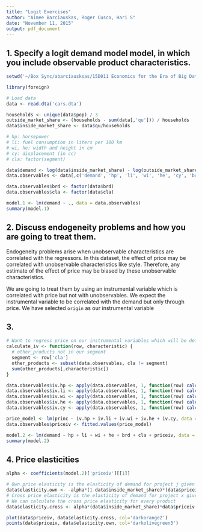 ```yaml
---
title: "Logit Exercises"
author: "Aimee Barciauskas, Roger Cusco, Hari S"
date: "November 11, 2015"
output: pdf_document
---
```


## 1.  Specify a logit demand model model, in which you include observable product characteristics.

```r
setwd('~/Box Sync/abarciausksas/15D011 Economics for the Era of Big Data/Christian Michel/PS3/')

library(foreign)

# Load data
data <- read.dta('cars.dta')

households <- unique(data$pop) / 3
outside_market_share <- (households - sum(data[,'qu'])) / households
data$inside_market_share <- data$qu/households

# hp: horsepower
# li: fuel consumption in liters per 100 km
# wi, he: width and height in cm
# cy: displacement (in cc)
# cla: factor(segment)

data$demand <- log(data$inside_market_share) - log(outside_market_share)
data.observables <- data[,c('demand', 'hp', 'li', 'wi', 'he', 'cy', 'brd', 'cla', 'princ')]

data.observables$brd <- factor(data$brd)
data.observables$cla <- factor(data$cla)

model.1 <- lm(demand ~ ., data = data.observables)
summary(model.1)
```

## 2. Discuss endogeneity problems and how you are going to treat them.

Endogeneity problems arise when unobservable characteristics are correlated with the regressors. In this dataset, the effect of price may be correlated with unobservable characteristics like style. Therefore, any estimate of the effect of price may be biased by these unobservable characteristics.

We are going to treat them by using an instrumental variable which is correlated with price but not with unobservables. We expect the instrumental variable to be correlated with the demand but only through price. We have selected `origin` as our instrumental variable

## 3.

```r
# Want to regress price on our instrumental variables which will be defined as the sum of the characteristics for cars in different segments
calculate_iv <- function(row, characteristic) {
  # other_products not in our segment
  segment <- row['cla']
  other_products <- subset(data.observables, cla != segment)
  sum(other_products[,characteristic])
}

data.observables$iv.hp <- apply(data.observables, 1, function(row) calculate_iv(row, 'hp'))
data.observables$iv.li <- apply(data.observables, 1, function(row) calculate_iv(row, 'li'))
data.observables$iv.wi <- apply(data.observables, 1, function(row) calculate_iv(row, 'wi'))
data.observables$iv.he <- apply(data.observables, 1, function(row) calculate_iv(row, 'he'))
data.observables$iv.cy <- apply(data.observables, 1, function(row) calculate_iv(row, 'cy'))

price_model <- lm(princ ~ iv.hp + iv.li + iv.wi + iv.he + iv.cy, data = data.observables)
data.observables$priceiv <- fitted.values(price_model)

model.2 <- lm(demand ~ hp + li + wi + he + brd + cla + priceiv, data = data.observables)
summary(model.2)
```

## 4. Price elasticities

```r
alpha <- coefficients(model.2)['priceiv'][[1]]

# Own price elasticity is the elasticity of demand for project j given a change in price j
data$elasticity.own <- -alpha*(1-data$inside_market_share)*(data$priceiv)
# Cross price elasticity is the elasticity of demand for project x given a change in price j
# We can calculate the cross price elasticity for every product
data$elasticity.cross <- alpha*(data$inside_market_share)*data$priceiv

plot(data$priceiv, data$elasticity.cross, col='darkorange2')
points(data$priceiv, data$elasticity.own, col='darkolivegreen3')
```

